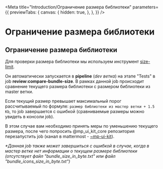 
<Meta title="Introduction/Ограничение размера библиотеки"
      parameters={{
        previewTabs: {
          canvas: {
            hidden: true,
          },
        },
      }} />

# Ограничение размера библиотеки

## Ограничение размера библиотеки

Для проверки размера библиотеки мы используем инструмент [size-limit](https://github.com/ai/size-limit).

Он автоматически запускается в **pipeline** (_dev ветка_) на этапе "Tests" в job **review:compare-bundle-size**.
В рамках данной job происходит сравнение текущего размера библиотеки с размером библиотеки из master ветки.

Если текущий размер превышает максимальный порог рассчитываемый по формуле: `размер библиотеки из мастер ветки + 1.5 Kb`, то job завершается с ошибкой (сравниваемые размеры можно увидеть в консоли job).

В этом случае вам необходимо принять меры по уменьшению текущего размера, после чего попросить @mp_ui_kit_core репозитория перезапустить job (канал в mattermost - [~mp-ui-kit](https://msg.o3.ru/ozon/channels/mp-ui-kit
)).

_*Данная job также может завершиться с ошибкой в случае, когда в мастер ветке нет информации о текущем размере библиотеки (отсутствует файл "bundle_size_in_byte.txt" или файл "bundle_icons_size_in_byte.txt")_
